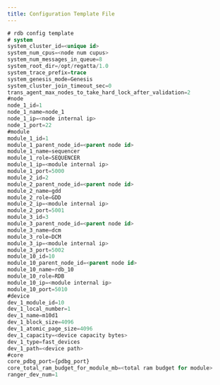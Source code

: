 ```yaml
---
title: Configuration Template File
---
```


```sql
# rdb config template
# system
system_cluster_id=<unique id>
system_num_cpus=<node num cupus>
system_num_messages_in_queue=8
system_root_dir=/opt/regatta/1.0
system_trace_prefix=trace
system_genesis_mode=Genesis
system_cluster_join_timeout_sec=0
trans_agent_max_nodes_to_take_hard_lock_after_validation=2
#node
node_1_id=1
node_1_name=node_1
node_1_ip=<node internal ip>
node_1_port=22
#module
module_1_id=1
module_1_parent_node_id=<parent node id>
module_1_name=sequencer
module_1_role=SEQUENCER
module_1_ip=<module internal ip>
module_1_port=5000
module_2_id=2
module_2_parent_node_id=<parent node id>
module_2_name=gdd
module_2_role=GDD
module_2_ip=<module internal ip>
module_2_port=5001
module_3_id=3
module_3_parent_node_id=<parent node id>
module_3_name=dcm
module_3_role=DCM
module_3_ip=<module internal ip>
module_3_port=5002
module_10_id=10
module_10_parent_node_id=<parent node id>
module_10_name=rdb_10
module_10_role=RDB
module_10_ip=<module internal ip>
module_10_port=5010
#device
dev_1_module_id=10
dev_1_local_number=1
dev_1_name=m10d1
dev_1_block_size=4096
dev_1_atomic_page_size=4096
dev_1_capacity=<device capacity bytes>
dev_1_type=fast_devices
dev_1_path=<device path>
#core
core_pdbg_port={pdbg_port}
core_total_ram_budget_for_module_mb=<total ram budget for module>
ranger_dev_num=1
```